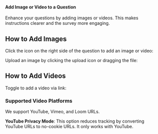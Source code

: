 
#### Add Image or Video to a Question

Enhance your questions by adding images or videos. This makes instructions clearer and the survey more engaging.

## How to Add Images

Click the icon on the right side of the question to add an image or video:

<MdxImage
  src={AddImageOrVideoToQuestion}
  alt="Overview of adding image or video to question"
  quality="100"
  className="max-w-full rounded-lg sm:max-w-3xl"
/>

Upload an image by clicking the upload icon or dragging the file:

<MdxImage
  src={AddImageOrVideoToQuestionImage}
  alt="Overview of adding image to question"
  quality="100"
  className="max-w-full rounded-lg sm:max-w-3xl"
/>

## How to Add Videos
Toggle to add a video via link:

<MdxImage
  src={AddImageOrVideoToQuestionVideo}
  alt="Overview of adding video to question"
  quality="100"
  className="max-w-full rounded-lg sm:max-w-3xl"
/>

### Supported Video Platforms

We support YouTube, Vimeo, and Loom URLs.

<Note>**YouTube Privacy Mode**: This option reduces tracking by converting YouTube URLs to no-cookie URLs. It only works with YouTube.</Note>